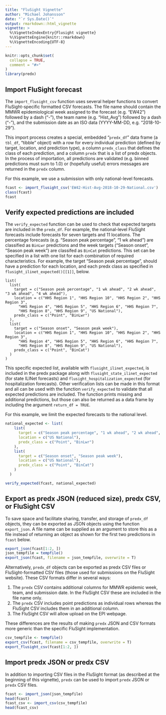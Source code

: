 ```yaml
---
title: "FluSight Vignette"
author: "Michael Johansson"
date: "`r Sys.Date()`"
output: rmarkdown::html_vignette
vignette: >
  %\VignetteIndexEntry{Flusight vignette}
  %\VignetteEngine{knitr::rmarkdown}
  %\VignetteEncoding{UTF-8}
---
```


```r
knitr::opts_chunk$set(
  collapse = TRUE,
  comment = "#>"
)
library(predx)
```

## Import FluSight forecast

The `import_flusight_csv` function uses several helper functions to convert FluSight-specific formatted CSV forecasts. The file name should contain the MMWR epidemiological week assigned to the forecast (e.g. "EW42") followed by a dash ("-"), the team name (e.g. "Hist_Avg") followed by a dash ("-"), and the submission date as an ISO data (YYYY-MM-DD, e.g. "2018-10-29").

This import process creates a special, embedded "`predx_df`" data frame (a `tbl_df`, "tibble" object) with a row for every individual prediction (defined by target, location, and prediction type), a column `predx_class` that defines the class of each prediction, and a column `predx` that is a list of predx objects. In the process of importation, all predictions are validated (e.g. binned predictions must sum to 1.0) or (hopefully useful) errors messages are returned in the `predx` column.

For this example, we use a submission with only national-level forecasts.

```r
fcast <- import_flusight_csv('EW42-Hist-Avg-2018-10-29-National.csv')
class(fcast)
fcast
```

## Verify expected predictions are included

The `verify_expected` function can be used to check that expected targets are included in the `predx_df`. For example, the national-level FluSight forecasts include forecasts for seven targets and 11 locations. The percentage forecasts (e.g. "Season peak percentage", "1 wk ahead") are classified as `BinLwr` predictions and the week targets ("Season onset", "Season peak week") are classifed as `BinCat` predictions. This set can be specified in a list with one list for each combination of required characteristics. For example, the target "Season peak percentage", should have a prediction for each location, and each predx class as specified in `flusight_ilinet_expected()[[1]]`, below.

```
list(
  list(
    target = c("Season peak percentage", "1 wk ahead", "2 wk ahead", "3 wk ahead", "4 wk ahead"),
    location = c("HHS Region 1", "HHS Region 10", "HHS Region 2", "HHS Region 3",
      "HHS Region 4", "HHS Region 5", "HHS Region 6", "HHS Region 7",
      "HHS Region 8", "HHS Region 9", "US National"),
    predx_class = c("Point", "BinLwr")
  ),
  list(
    target = c("Season onset", "Season peak week"),
    location = c("HHS Region 1", "HHS Region 10", "HHS Region 2", "HHS Region 3",
      "HHS Region 4", "HHS Region 5", "HHS Region 6", "HHS Region 7",
      "HHS Region 8", "HHS Region 9", "US National"),
    predx_class = c("Point", "BinCat")
  )
)
```

This specific expected list, available with `flusight_ilinet_expected`, is included in the predx package along with `flusight_state_ilinet_expected` (for state ILINet forecasts) and `flusight_hospitalization_expected` (for hospitalization forecasts). Other verification lists can be made in this format and all can be used with the function `verify_expected` to validate that all expected predictions are included. The function prints missing and additional predictions, but those can also be returned as a data frame by including the argument `return_df = TRUE`.

For this example, we limit the expected forecasts to the national level.

```r
national_expected <- list(
    list(
      target = c("Season peak percentage", "1 wk ahead", "2 wk ahead", "3 wk ahead", "4 wk ahead"),
      location = c("US National"),
      predx_class = c("Point", "BinLwr")
    ),
    list(
      target = c("Season onset", "Season peak week"),
      location = c("US National"),
      predx_class = c("Point", "BinCat")
    )
  )

verify_expected(fcast, national_expected)
```

## Export as predx JSON (reduced size), predx CSV, or FluSight CSV

To save space and facilitate sharing, transfer, and storage of `predx_df` objects, they can be exported as JSON objects using the function `export_json`. A file name can be supplied as an argument to store this as a file instead of returning an object as shown for the first two predictions in `fcast` below.

```r
export_json(fcast[1:2, ])
json_tempfile = tempfile()
export_json(fcast, filename = json_tempfile, overwrite = T)
```

Alternatively, `predx_df` objects can be exported as predx CSV files or FluSight-formatted CSV files (those used for submissions on the FluSight website). These CSV formats differ in several ways: 

1. The `predx` CSV contains additional columns for MMWR epidemic week, team, and submission date. In the FluSight CSV these are included in the file name only. 
2. The `predx` CSV includes point predictions as individual rows whereas the FluSight CSV includes them in an additional column. 
3. The FluSight CSV will allow upload on the EPI webpage.

These differences are the results of making `predx` JSON and CSV formats more generic than the specific FluSight implementation.

```r
csv_tempfile <- tempfile()
export_csv(fcast, filename = csv_tempfile, overwrite = T)
export_flusight_csv(fcast[1:2, ])
```

## Import predx JSON or predx CSV

In addition to importing CSV files in the FluSight format (as described at the beginning of this vignette), `predx` can be used to import `predx` JSON or `predx` CSV files.

```r
fcast <- import_json(json_tempfile)
head(fcast)
fcast_csv <- import_csv(csv_tempfile)
head(fcast_csv)
```

